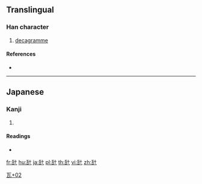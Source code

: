 {{character info/new}}
==Translingual==

===Han character===
{{Han char|rn=98|rad=瓦|as=02|sn=7|four=|canj=MNJ}}

# [[decagramme]]

====References====
* {{Han ref|kx=0748.021|dkj=21442|dj=1156.080|hdz=21421.051|uh=74E7|ud=29927}}

----

==Japanese==

===Kanji===
{{ja-kanji|grade=|rs=瓦02}}

# {{lb|ja|dated}} {{n-g|Symbol for ten grams.}}

====Readings====
* {{ja-readings|on=|kun=[[デカグラム]] (dekaguramu)|nanori=}}

[[fr:瓧]]
[[hu:瓧]]
[[ja:瓧]]
[[pl:瓧]]
[[th:瓧]]
[[vi:瓧]]
[[zh:瓧]]
[[Category:Japanese-only CJKV Characters|瓦+02]]